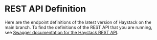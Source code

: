 # REST API Definition

Here are the endpoint definitions of the latest version of Haystack on the main branch.
To find the definitions of the REST API that you are running,
see [Swagger documentation for the Haystack REST API](/components/rest-api#swagger-documentation-for-the-haystack-rest-api).

<div>
    <Swagger />
</div>